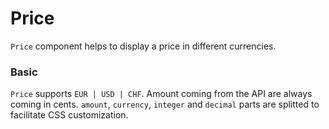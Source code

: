 
# Price

`Price` component helps to display a price in different currencies.

### Basic

`Price` supports `EUR | USD | CHF`. Amount coming from the API are always coming in cents. `amount`, `currency`, `integer` and `decimal` parts are splitted to facilitate CSS customization.

<Canvas withSource="open">
    <Story id="components-price--basic" />
</Canvas>

<div class="hidden">
    <Primary />
</div>

<ArgsTable of={Price} />
